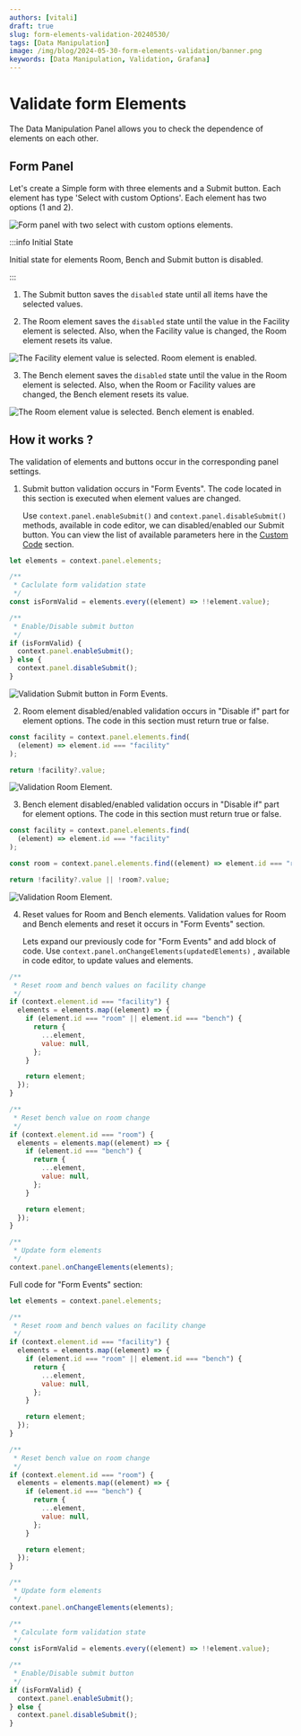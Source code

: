 ```yaml
---
authors: [vitali]
draft: true
slug: form-elements-validation-20240530/
tags: [Data Manipulation]
image: /img/blog/2024-05-30-form-elements-validation/banner.png
keywords: [Data Manipulation, Validation, Grafana]
---
```



# Validate form Elements

The Data Manipulation Panel allows you to check the dependence of elements on each other.

## Form Panel

Let's create a Simple form with three elements and a Submit button. Each element has type 'Select with custom Options'. Each element has two options (1 and 2).

<Image
  title="Form panel with two select with custom options elements."
  src="/img/blog/2024-05-30-form-elements-validation/example-panel.png"
/>

:::info Initial State

Initial state for elements Room, Bench and Submit button is disabled.

:::

1. The Submit button saves the `disabled` state until all items have the selected values.

2. The Room element saves the `disabled` state until the value in the Facility element is selected.
   Also, when the Facility value is changed, the Room element resets its value.

<Image
  title="The Facility element value is selected. Room element is enabled."
  src="/img/blog/2024-05-30-form-elements-validation/choose-facility-element-value.png"
/>

3. The Bench element saves the `disabled` state until the value in the Room element is selected.
   Also, when the Room or Facility values are changed, the Bench element resets its value.

<Image
  title="The Room element value is selected. Bench element is enabled."
  src="/img/blog/2024-05-30-form-elements-validation/choose-room-element-value.png"
/>

## How it works ?

The validation of elements and buttons occur in the corresponding panel settings.

1. Submit button validation occurs in "Form Events". The code located in this section is executed when element values are changed.

   Use `context.panel.enableSubmit()` and `context.panel.disableSubmit()` methods, available in code editor,
   we can disabled/enabled our Submit button. You can view the list of available parameters here in the [Custom Code](../code/) section.

```js
let elements = context.panel.elements;

/**
 * Caclulate form validation state
 */
const isFormValid = elements.every((element) => !!element.value);

/**
 * Enable/Disable submit button
 */
if (isFormValid) {
  context.panel.enableSubmit();
} else {
  context.panel.disableSubmit();
}
```

<Image
  title="Validation Submit button in Form Events."
  src="/img/blog/2024-05-30-form-elements-validation/form-events.png"
/>

2. Room element disabled/enabled validation occurs in "Disable if" part for element options.
   The code in this section must return true or false.

```js
const facility = context.panel.elements.find(
  (element) => element.id === "facility"
);

return !facility?.value;
```

<Image
  title="Validation Room Element."
  src="/img/blog/2024-05-30-form-elements-validation/room-element-validation.png"
/>

3. Bench element disabled/enabled validation occurs in "Disable if" part for element options.
   The code in this section must return true or false.

```js
const facility = context.panel.elements.find(
  (element) => element.id === "facility"
);

const room = context.panel.elements.find((element) => element.id === "room");

return !facility?.value || !room?.value;
```

<Image
  title="Validation Room Element."
  src="/img/blog/2024-05-30-form-elements-validation/bench-element-validation.png"
/>

4. Reset values for Room and Bench elements. Validation values for Room and Bench elements and reset it occurs in "Form Events" section.

   Lets expand our previously code for "Form Events" and add block of code.
   Use `context.panel.onChangeElements(updatedElements)` , available in code editor, to update values and elements.

```js
/**
 * Reset room and bench values on facility change
 */
if (context.element.id === "facility") {
  elements = elements.map((element) => {
    if (element.id === "room" || element.id === "bench") {
      return {
        ...element,
        value: null,
      };
    }

    return element;
  });
}

/**
 * Reset bench value on room change
 */
if (context.element.id === "room") {
  elements = elements.map((element) => {
    if (element.id === "bench") {
      return {
        ...element,
        value: null,
      };
    }

    return element;
  });
}

/**
 * Update form elements
 */
context.panel.onChangeElements(elements);
```

Full code for "Form Events" section:

```js
let elements = context.panel.elements;

/**
 * Reset room and bench values on facility change
 */
if (context.element.id === "facility") {
  elements = elements.map((element) => {
    if (element.id === "room" || element.id === "bench") {
      return {
        ...element,
        value: null,
      };
    }

    return element;
  });
}

/**
 * Reset bench value on room change
 */
if (context.element.id === "room") {
  elements = elements.map((element) => {
    if (element.id === "bench") {
      return {
        ...element,
        value: null,
      };
    }

    return element;
  });
}

/**
 * Update form elements
 */
context.panel.onChangeElements(elements);

/**
 * Calculate form validation state
 */
const isFormValid = elements.every((element) => !!element.value);

/**
 * Enable/Disable submit button
 */
if (isFormValid) {
  context.panel.enableSubmit();
} else {
  context.panel.disableSubmit();
}
```
